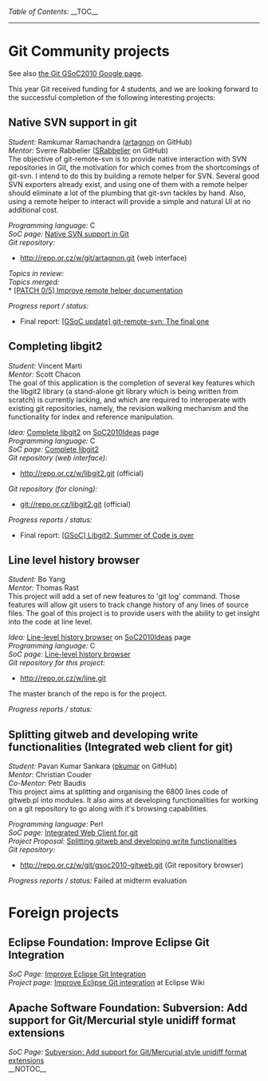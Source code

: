 ''Table of Contents:''
__TOC__
----
= Git Community projects =

See also [http://socghop.appspot.com/org/home/google/gsoc2010/git the Git GSoC2010 Google page].

This year Git received funding for 4 students,
and we are looking forward to the successful completion of the
following interesting projects:

== Native SVN support in git ==
''Student:'' Ramkumar Ramachandra ([http://github.com/artagnon artagnon] on GitHub)<BR>
''Mentor:''  Sverre Rabbelier ([http://github.com/SRabbelier SRabbelier] on GitHub)<BR>

The objective of git-remote-svn is to provide native interaction with SVN repositories in Git, the motivation for which comes from the shortcomings of git-svn. I intend to do this by building a remote helper for SVN. Several good SVN exporters already exist, and using one of them with a remote helper should eliminate a lot of the plumbing that git-svn tackles by hand. Also, using a remote helper to interact will provide a simple and natural UI at no additional cost.

''Programming language:'' C <BR>
''SoC page:'' [http://socghop.appspot.com/gsoc/student_project/show/google/gsoc2010/git/t127230759234 Native SVN support in Git] <BR>
''Git repository:''
* http://repo.or.cz/w/git/artagnon.git (web interface)
''Topics in review:''<BR>
''Topics merged:''<BR>
* [http://article.gmane.org/gmane.comp.version-control.git/145194 &#91;PATCH 0/5&#93; Improve remote helper documentation]

''Progress report / status:'' 
* Final report: [http://article.gmane.org/gmane.comp.version-control.git/153750 &#91;GSoC update&#93; git-remote-svn: The final one]

== Completing libgit2 ==
''Student:'' Vincent Marti<BR>
''Mentor:''  Scott Chacon <BR>

The goal of this application is the completion of several key features which the libgit2 library (a stand-alone git library which is being written from scratch) is currently lacking, and which are required to interoperate with existing git repositories, namely, the revision walking mechanism and the functionality for index and reference manipulation. 

''Idea:'' [[SoC2010Ideas#Complete_libgit2|Complete libgit2]] on [[SoC2010Ideas]] page <BR>
''Programming language:'' C <BR>
''SoC page:'' [http://socghop.appspot.com/gsoc/student_project/show/google/gsoc2010/git/t127230759278 Complete libgit2] <BR>
''Git repository (web interface):''
* http://repo.or.cz/w/libgit2.git (official)

''Git repository (for cloning):''
* git://repo.or.cz/libgit2.git (official)

''Progress reports / status:'' 
* Final report: [http://article.gmane.org/gmane.comp.version-control.git/153676 &#91;GSoC&#93; Libgit2, Summer of Code is over]

== Line level history browser ==
''Student:'' Bo Yang<BR>
''Mentor:''  Thomas Rast<BR>

This project will add a set of new features to 'git log' command. Those features will allow git users to track change history of any lines of source files. The goal of this project is to provide users with the ability to get insight into the code at line level.

''Idea:'' [[SoC2010Ideas#Line-level_history_browser|Line-level history browser]] on [[SoC2010Ideas]] page <BR>
''Programming language:'' C <BR>
''SoC page:'' [http://socghop.appspot.com/gsoc/student_project/show/google/gsoc2010/git/t127230759328 Line-level history browser] <BR>

''Git repository for this project:''
* http://repo.or.cz/w/line.git
The master branch of the repo is for the project.

''Progress reports / status:'' <BR>

== Splitting gitweb and developing write functionalities (Integrated web client for git) ==
''Student:'' Pavan Kumar Sankara ([http://github.com/pkumar pkumar] on GitHub) <BR>
''Mentor:''  Christian Couder<BR>
''Co-Mentor:''  Petr Baudis<BR>

This project aims at splitting and organising the 6800 lines code of gitweb.pl into modules. It also aims at developing functionalities for working on a git repository to go along with it's browsing capabilities.

''Programming language:'' Perl <BR>
''SoC page:'' [http://socghop.appspot.com/gsoc/student_project/show/google/gsoc2010/git/t127230759366 Integrated Web Client for git]  <BR>
''Project Proposal:'' [http://git.wiki.kernel.org/index.php/Splitting-gitweb-GSoC2010 Splitting gitweb and developing write functionalities] <BR>
''Git repository:''
* http://repo.or.cz/w/git/gsoc2010-gitweb.git (Git repository browser)

''Progress reports / status:'' Failed at midterm evaluation<BR>

= Foreign projects =

== Eclipse Foundation: Improve Eclipse Git Integration ==

''SoC Page:'' [http://socghop.appspot.com/gsoc/student_project/show/google/gsoc2010/eclipse/t127230758145 Improve Eclipse Git Integration] <BR>
''Project page:'' [http://wiki.eclipse.org/Improve_Eclipse_Git_integration Improve Eclipse Git integration] at Eclipse Wiki<BR>

== Apache Software Foundation: Subversion: Add support for Git/Mercurial style unidiff format extensions ==

''SoC Page:'' [http://socghop.appspot.com/gsoc/student_project/show/google/gsoc2010/apache/t127230758414 Subversion: Add support for Git/Mercurial style unidiff format extensions] <BR>
__NOTOC__